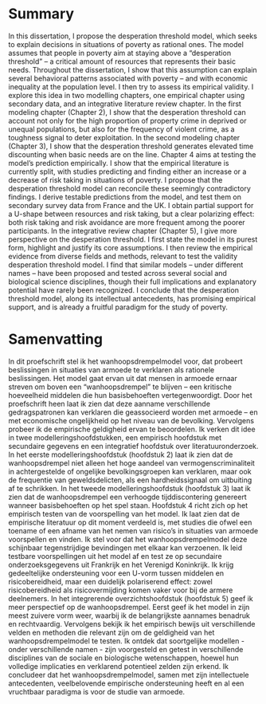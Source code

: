 # Summary  {.unnumbered}

In this dissertation, I propose the desperation threshold model, which seeks to explain decisions in situations of poverty as rational ones. The model assumes that people in poverty aim at staying above a "desperation threshold" -- a critical amount of resources that represents their basic needs. Throughout the dissertation, I show that this assumption can explain several behavioral patterns associated with poverty -- and with economic inequality at the population level. I then try to assess its empirical validity. I explore this idea in two modelling chapters, one empirical chapter using secondary data, and an integrative literature review chapter. In the first modeling chapter (Chapter 2), I show that the desperation threshold can account not only for the high proportion of property crime in deprived or unequal populations, but also for the frequency of violent crime, as a toughness signal to deter exploitation. In the second modeling chapter (Chapter 3), I show that the desperation threshold generates elevated time discounting when basic needs are on the line. Chapter 4 aims at testing the model's prediction empirically. I show that the empirical literature is currently split, with studies predicting and finding either an increase or a decrease of risk taking in situations of poverty. I propose that the desperation threshold model can reconcile these seemingly contradictory findings. I derive testable predictions from the model, and test them on secondary survey data from France and the UK. I obtain partial support for a U-shape between resources and risk taking, but a clear polarizing effect: both risk taking and risk avoidance are more frequent among the poorer participants. In the integrative review chapter (Chapter 5), I give more perspective on the desperation threshold. I first state the model in its purest form, highlight and justify its core assumptions. I then review the empirical evidence from diverse fields and methods, relevant to test the validity desperation threshold model. I find that similar models -- under different names -- have been proposed and tested across several social and biological science disciplines, though their full implications and explanatory potential have rarely been recognized. I conclude that the desperation threshold model, along its intellectual antecedents, has promising empirical support, and is already a fruitful paradigm for the study of poverty.
\newpage

# Samenvatting  {.unnumbered}
In dit proefschrift stel ik het wanhoopsdrempelmodel voor, dat probeert beslissingen in situaties van armoede te verklaren als rationele beslissingen. Het model gaat ervan uit dat mensen in armoede ernaar streven om boven een “wanhoopsdrempel” te blijven -- een kritische hoeveelheid middelen die hun basisbehoeften vertegenwoordigt. Door het proefschrift heen laat ik zien dat deze aanname verschillende gedragspatronen kan verklaren die geassocieerd worden met armoede -- en met economische ongelijkheid op het niveau van de bevolking. Vervolgens probeer ik de empirische geldigheid ervan te beoordelen. Ik verken dit idee in twee modelleringshoofdstukken, een empirisch hoofdstuk met secundaire gegevens en een integratief hoofdstuk over literatuuronderzoek. In het eerste modelleringshoofdstuk (hoofdstuk 2) laat ik zien dat de wanhoopsdrempel niet alleen het hoge aandeel van vermogenscriminaliteit in achtergestelde of ongelijke bevolkingsgroepen kan verklaren, maar ook de frequentie van geweldsdelicten, als een hardheidssignaal om uitbuiting af te schrikken. In het tweede modelleringshoofdstuk (hoofdstuk 3) laat ik zien dat de wanhoopsdrempel een verhoogde tijddiscontering genereert wanneer basisbehoeften op het spel staan. Hoofdstuk 4 richt zich op het empirisch testen van de voorspelling van het model. Ik laat zien dat de empirische literatuur op dit moment verdeeld is, met studies die ofwel een toename of een afname van het nemen van risico's in situaties van armoede voorspellen en vinden. Ik stel voor dat het wanhoopsdrempelmodel deze schijnbaar tegenstrijdige bevindingen met elkaar kan verzoenen. Ik leid testbare voorspellingen uit het model af en test ze op secundaire onderzoeksgegevens uit Frankrijk en het Verenigd Koninkrijk. Ik krijg gedeeltelijke ondersteuning voor een U-vorm tussen middelen en risicobereidheid, maar een duidelijk polariserend effect: zowel risicobereidheid als risicovermijding komen vaker voor bij de armere deelnemers. In het integrerende overzichtshoofdstuk (hoofdstuk 5) geef ik meer perspectief op de wanhoopsdrempel. Eerst geef ik het model in zijn meest zuivere vorm weer, waarbij ik de belangrijkste aannames benadruk en rechtvaardig. Vervolgens bekijk ik het empirisch bewijs uit verschillende velden en methoden die relevant zijn om de geldigheid van het wanhoopsdrempelmodel te testen. Ik ontdek dat soortgelijke modellen - onder verschillende namen - zijn voorgesteld en getest in verschillende disciplines van de sociale en biologische wetenschappen, hoewel hun volledige implicaties en verklarend potentieel zelden zijn erkend. Ik concludeer dat het wanhoopsdrempelmodel, samen met zijn intellectuele antecedenten, veelbelovende empirische ondersteuning heeft en al een vruchtbaar paradigma is voor de studie van armoede.


